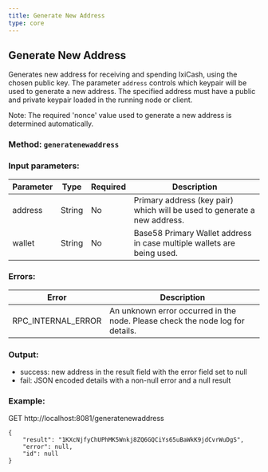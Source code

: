 ```yaml
---
title: Generate New Address
type: core
---
```

## Generate New Address
Generates new address for receiving and spending IxiCash, using the chosen public key. The parameter `address` controls which keypair will be used to generate a new address. The specified address must have a public and private keypair loaded in the running node or client.

Note: The required 'nonce' value used to generate a new address is determined automatically.

### Method: `generatenewaddress`
### Input parameters:

| Parameter | Type | Required | Description |
| --- | --- | --- | --- |
| address | String | No | Primary address (key pair) which will be used to generate a new address. |
| wallet | String | No | Base58 Primary Wallet address in case multiple wallets are being used. |


### Errors:

| Error | Description |
| --- | --- |
| RPC_INTERNAL_ERROR | An unknown error occurred in the node. Please check the node log for details. |

### Output:
- success: new address in the result field with the error field set to null
- fail: JSON encoded details with a non-null error and a null result

### Example:
GET http://localhost:8081/generatenewaddress
```
{
	"result": "1KXcNjfyChUPhMK5Wnkj8ZQ6GQCiYs65uBaWkK9jdCvrWuDgS",
	"error": null,
	"id": null
}
```